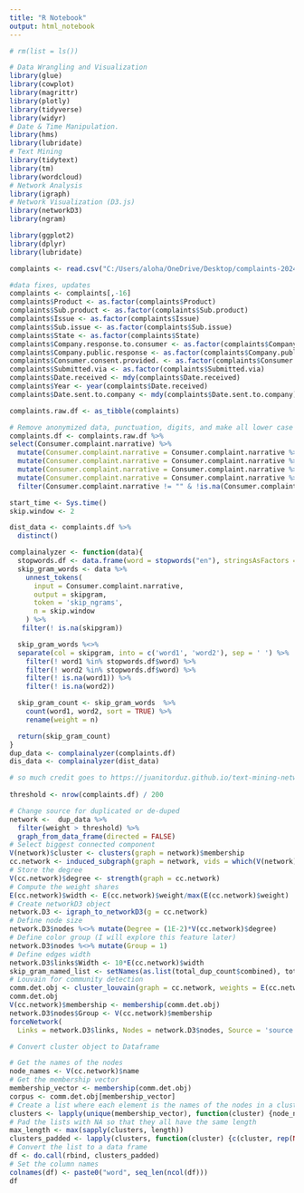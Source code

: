 ---
title: "R Notebook"
output: html_notebook
---


```{r}
# rm(list = ls())

# Data Wrangling and Visualization
library(glue)
library(cowplot)
library(magrittr)
library(plotly)
library(tidyverse)
library(widyr)
# Date & Time Manipulation.
library(hms)
library(lubridate) 
# Text Mining
library(tidytext)
library(tm)
library(wordcloud)
# Network Analysis
library(igraph)
# Network Visualization (D3.js)
library(networkD3)
library(ngram)

library(ggplot2)
library(dplyr)
library(lubridate)
```
```{r}
complaints <- read.csv("C:/Users/aloha/OneDrive/Desktop/complaints-2024-03-04_20_55.csv")
```

```{r, error=FALSE}
#data fixes, updates
complaints <- complaints[,-16]
complaints$Product <- as.factor(complaints$Product)
complaints$Sub.product <- as.factor(complaints$Sub.product)
complaints$Issue <- as.factor(complaints$Issue)
complaints$Sub.issue <- as.factor(complaints$Sub.issue)
complaints$State <- as.factor(complaints$State)
complaints$Company.response.to.consumer <- as.factor(complaints$Company.response.to.consumer)
complaints$Company.public.response <- as.factor(complaints$Company.public.response)
complaints$Consumer.consent.provided. <- as.factor(complaints$Consumer.consent.provided.)
complaints$Submitted.via <- as.factor(complaints$Submitted.via)
complaints$Date.received <- mdy(complaints$Date.received)
complaints$Year <- year(complaints$Date.received)
complaints$Date.sent.to.company <- mdy(complaints$Date.sent.to.company)
```

```{r}
complaints.raw.df <- as_tibble(complaints)

# Remove anonymized data, punctuation, digits, and make all lower case
complaints.df <- complaints.raw.df %>%
select(Consumer.complaint.narrative) %>%
  mutate(Consumer.complaint.narrative = Consumer.complaint.narrative %>% str_remove_all(pattern = 'XX'))%>%
  mutate(Consumer.complaint.narrative = Consumer.complaint.narrative %>% str_remove_all(pattern = '[[:punct:]]')) %>%
  mutate(Consumer.complaint.narrative = Consumer.complaint.narrative %>% str_remove_all(pattern = '\\d')) %>%
  mutate(Consumer.complaint.narrative = Consumer.complaint.narrative %>% tolower()) %>%
  filter(Consumer.complaint.narrative != "" & !is.na(Consumer.complaint.narrative))
```

```{r}
start_time <- Sys.time()
skip.window <- 2

dist_data <- complaints.df %>%
  distinct()

complainalyzer <- function(data){
  stopwords.df <- data.frame(word = stopwords("en"), stringsAsFactors = FALSE)
  skip_gram_words <- data %>%
    unnest_tokens(
      input = Consumer.complaint.narrative,
      output = skipgram,
      token = 'skip_ngrams',
      n = skip.window
    ) %>%
   filter(! is.na(skipgram))

  skip_gram_words %<>%
  separate(col = skipgram, into = c('word1', 'word2'), sep = ' ') %>%
    filter(! word1 %in% stopwords.df$word) %>%
    filter(! word2 %in% stopwords.df$word) %>%
    filter(! is.na(word1)) %>%
    filter(! is.na(word2))

  skip_gram_count <- skip_gram_words  %>%
    count(word1, word2, sort = TRUE) %>%
    rename(weight = n)

  return(skip_gram_count)
}
dup_data <- complainalyzer(complaints.df)
dis_data <- complainalyzer(dist_data)
```

```{r}
# so much credit goes to https://juanitorduz.github.io/text-mining-networks-and-visualization-plebiscito-tweets/
  
threshold <- nrow(complaints.df) / 200

# Change source for duplicated or de-duped 
network <-  dup_data %>%
  filter(weight > threshold) %>%
  graph_from_data_frame(directed = FALSE)
# Select biggest connected component
V(network)$cluster <- clusters(graph = network)$membership
cc.network <- induced_subgraph(graph = network, vids = which(V(network)$cluster == which.max(clusters(graph = network)$csize)))
# Store the degree
V(cc.network)$degree <- strength(graph = cc.network)
# Compute the weight shares
E(cc.network)$width <- E(cc.network)$weight/max(E(cc.network)$weight)
# Create networkD3 object
network.D3 <- igraph_to_networkD3(g = cc.network)
# Define node size
network.D3$nodes %<>% mutate(Degree = (1E-2)*V(cc.network)$degree)
# Define color group (I will explore this feature later)
network.D3$nodes %<>% mutate(Group = 1)
# Define edges width
network.D3$links$Width <- 10*E(cc.network)$width
skip_gram_named_list <- setNames(as.list(total_dup_count$combined), total_dup_count$weight)
# Louvain for community detection
comm.det.obj <- cluster_louvain(graph = cc.network, weights = E(cc.network)$weight)
comm.det.obj
V(cc.network)$membership <- membership(comm.det.obj)
network.D3$nodes$Group <- V(cc.network)$membership
forceNetwork(
  Links = network.D3$links, Nodes = network.D3$nodes, Source = 'source', Target = 'target',NodeID = 'name', Group = 'Group', opacity = 0.9, Value = 'Width', Nodesize = 'Degree', linkWidth = JS("function(d) { return Math.sqrt(d.value); }"), fontSize = 12,zoom = TRUE, opacityNoHover = 1)
```

```{r}
# Convert cluster object to Dataframe

# Get the names of the nodes
node_names <- V(cc.network)$name
# Get the membership vector
membership_vector <- membership(comm.det.obj)
corpus <- comm.det.obj[membership_vector]
# Create a list where each element is the names of the nodes in a cluster
clusters <- lapply(unique(membership_vector), function(cluster) {node_names[membership_vector == cluster]})
# Pad the lists with NA so that they all have the same length
max_length <- max(sapply(clusters, length))
clusters_padded <- lapply(clusters, function(cluster) {c(cluster, rep(NA, max_length - length(cluster)))})
# Convert the list to a data frame
df <- do.call(rbind, clusters_padded)
# Set the column names
colnames(df) <- paste0("word", seq_len(ncol(df)))
df
```